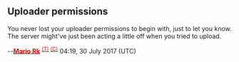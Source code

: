 == Uploader permissions ==

You never lost your uploader permissions to begin with, just to let you know. The server might've just been acting a little off when you tried to upload.

--[[User:Mario Rk|'''<span class="Xc6" style="color:#FF0000;">Mario Rk</span>''']] <sup>[[User talk:Mario Rk|<span class="Xc6" style="color:#FF0000;">(T)</span>]] [[Special:Contributions/Mario Rk|<span class="Xc6" style="color:#FF0000;">(C)</span>]]</sup> 04:19, 30 July 2017 (UTC)

